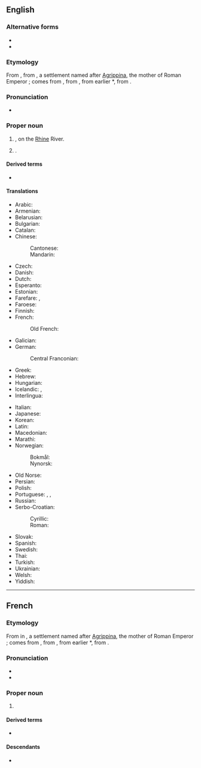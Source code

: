 {{also|cologne}}
==English==
{{wikipedia}}

===Alternative forms===
* {{alter|en|Cologn||obsolete}}
* {{alter|en|Köln||rare in English}}

===Etymology===
From {{bor|en|fr|Cologne}}, from {{der|en|la|Colōnia Agrippīna||Agrippine Colony}}, a settlement named after [[w:Agrippina the Younger|Agrippina]], the mother of Roman Emperor {{w|Nero}}; {{m|la|colōnia||colony}} comes from {{m|la|colōnus||farmer; colonist}}, from {{m|la|colō||till, cultivate, worship}}, from earlier *{{m|la||quelō}}, from {{der|en|ine-pro|*kʷel-||to move; to turn (around)}}.

===Pronunciation===
* {{IPA|en|/kəˈloʊn/}}

===Proper noun===
{{en-proper noun}}

# {{place|en|largest city|s/North Rhine-Westphalia|in northwestern|c/Germany}}, on the [[Rhine]] River.
# {{place|en|city/and/town|s/Minnesota|c/USA}}.

====Derived terms====
* {{l|en|Cologner}}

====Translations====
{{trans-top|city in Germany}}
* Arabic: {{t|ar|كُولُونْيَا|f|tr=kulūnyā}}
* Armenian: {{t|hy|Քյոլն}}
* Belarusian: {{t|be|Кёльн|m}}
* Bulgarian: {{t+|bg|Кьолн|m}}
* Catalan: {{t+|ca|Colònia|f}}
* Chinese:
*: Cantonese: {{t|yue|科隆|tr=fo1 lung4}}
*: Mandarin: {{t+|cmn|科隆|tr=Kēlóng}}
* Czech: {{t|cs|Kolín nad Rýnem|m}}
* Danish: {{t|da|Köln}}
* Dutch: {{t+|nl|Keulen|n}}
* Esperanto: {{t|eo|Kolonjo}}
* Estonian: {{t+|et|Köln}}
* Farefare: {{t|gur|Kolon}}, {{t|gur|Kɔlɔn}}
* Faroese: {{t|fo|Køln|f}}
* Finnish: {{t+|fi|Köln}}
* French: {{t+|fr|Cologne|f}}
*: Old French: {{t|fro|Coloigne}}
* Galician: {{t+|gl|Colonia}}
* German: {{t+|de|Köln|n}}
*: Central Franconian: {{t|gmw-cfr|Kölle|f}} {{qualifier|Kölsch}}
* Greek: {{t+|el|Κολωνία|f}}
* Hebrew: {{t|he|קלן|tr=Keln}}
* Hungarian: {{t+|hu|Köln}}
* Icelandic: {{t|is|Köln|f}}, {{t|is|Kolni|f}} {{qualifier|archaic}}
* Interlingua: {{t|ia|Colonia}}
{{trans-mid}}
* Italian: {{t+|it|Colonia|f}}
* Japanese: {{t|ja|ケルン|tr=Kerun}}
* Korean: {{t+|ko|^쾰른}}
* Latin: {{t|la|Colōnia Agrippīna|f}}
* Macedonian: {{t|mk|Келн|m}}
* Marathi: {{t|mr|कोलोन|n}}
* Norwegian:
*: Bokmål: {{t+|nb|Köln}}
*: Nynorsk: {{t|nn|Köln}}
* Old Norse: {{t|non|Kolni|f}}
* Persian: {{t+|fa|کلن|tr=koln}}
* Polish: {{t+|pl|Kolonia|f}}
* Portuguese: {{t+|pt|Colónia|f}} {{qualifier|Portugal}}, {{t+|pt|Colônia|f}} {{qualifier|Brazil}}, {{t|pt|Köln|f}}
* Russian: {{t+|ru|Кёльн|m}}
* Serbo-Croatian:
*: Cyrillic: {{t|sh|Келн|m}}
*: Roman: {{t+|sh|Köln|m}}
* Slovak: {{t|sk|Kolín nad Rýnom|m}}
* Spanish: {{t+|es|Colonia|f}}
* Swedish: {{t+|sv|Köln|c}}
* Thai: {{t+|th|โคโลญ}}
* Turkish: {{t+|tr|Köln}}
* Ukrainian: {{t|uk|Кельн|m}}
* Welsh: {{t|cy|Cwlen|f}}
* Yiddish: {{t|yi|קעלן|n}}
{{trans-bottom}}

{{C|en|Exonyms}}

----

==French==

===Etymology===
From {{inh|fr|la|colōnia||colony}} in {{m|la|Colōnia Agrippīna||Agrippine Colony}}, a settlement named after [[w:Agrippina the Younger|Agrippina]], the mother of Roman Emperor {{w|Nero}}; {{m|la|colōnia||colony}} comes from {{m|la|colōnus||farmer; colonist}}, from {{m|la|colō||till, cultivate, worship}}, from earlier *{{m|la||quelō}}, from {{der|fr|ine-pro|*kʷel-||to move; to turn (around)}}.

===Pronunciation===
* {{fr-IPA}}
* {{audio|fr|LL-Q150 (fra)-Pamputt-Cologne.wav|Audio}}

===Proper noun===
{{fr-proper noun|f}}

# {{place|fr|largest city|s/North Rhine-Westphalia|in northwestern|c/Germany|t1=Cologne}}

====Derived terms====
* {{l|fr|eau de Cologne}}

====Descendants====
* {{desc|en|Cologne|bor=1}}

{{C|fr|Exonyms}}